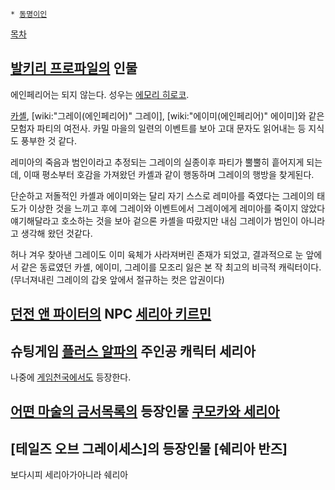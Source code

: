  * [[동명이인]]
[[목차]]
== [[발키리 프로파일]]의 인물 ==
에인페리어는 되지 않는다. 성우는 [[에모리 히로코]].

[[카셸]], [wiki:"그레이(에인페리어)" 그레이], [wiki:"에이미(에인페리어)" 에이미]와 같은 모험자 파티의 여전사. 카밀 마을의 일련의 이벤트를 보아 고대 문자도 읽어내는 등 지식도 풍부한 것 같다.

레미아의 죽음과 범인이라고 추정되는 그레이의 실종이후 파티가 뿔뿔히 흩어지게 되는데, 이때 평소부터 호감을 가져왔던 카셸과 같이 행동하며 그레이의 행방을 찾게된다.

단순하고 저돌적인 카셸과 에이미와는 달리 자기 스스로 레미아를 죽였다는 그레이의 태도가 이상한 것을 느끼고 후에 그레이와 이벤트에서 그레이에게 레미아를 죽이지 않았다 얘기해달라고 호소하는 것을 보아 겉으론 카셸을 따랐지만 내심 그레이가 범인이 아니라고 생각해 왔던 것같다.

허나 겨우 찾아낸 그레이도 이미 육체가 사라져버린 존재가 되었고, 결과적으로 눈 앞에서 같은 동료였던 카셸, 에이미, 그레이를 모조리 잃은 본 작 최고의 비극적 캐릭터이다.(무너져내린 그레이의 갑옷 앞에서 절규하는 컷은 압권이다)

== [[던전 앤 파이터]]의 NPC [[세리아 키르민]] ==

== 슈팅게임 [[플러스 알파]]의 주인공 캐릭터 세리아 ==
나중에 [[게임천국]]에서도 등장한다.

== [[어떤 마술의 금서목록]]의 등장인물 [[쿠모카와 세리아]] ==

== [테일즈 오브 그레이세스]의 등장인물 [쉐리아 반즈] ==

보다시피 세리아가아니라 쉐리아
